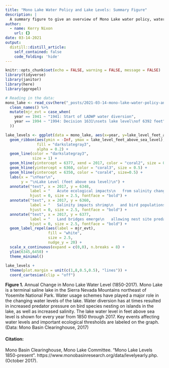 ```yaml
---
title: "Mono Lake Water Policy and Lake Levels: Summary Figure"
description: |
  A summary figure to give an overview of Mono Lake water policy, water levels, and ecological implications. This project was completed as an assignment for Professor Allison Horst's ESM 206 Data Science & Management Course. Completed: 12/5/2020
author:
  - name: Kerry Nixon
    url: {}
date: 03-14-2021
output:
  distill::distill_article:
    self_contained: false
    code_folding: 'hide'
---
```



```r
knitr::opts_chunk$set(echo = FALSE, warning = FALSE, message = FALSE)
library(tidyverse)
library(janitor)
library(here)
library(ggrepel)
```


```r
# Reading in the data:
mono_lake <- read_csv(here("_posts/2021-03-14-mono-lake-water-policy-and-lake-levels-summary-figure/data/mono_lake_annual_levels.csv"), skip = 5) %>% 
  clean_names() %>% 
  mutate(mjr_evt = case_when(
    year == 1941 ~ "1941: Start of LADWP water diversion",
    year == 1994 ~ "1994: Decision 1631\nsets lake level\nof 6392 feet"
  ))
```


```r
lake_levels <- ggplot(data = mono_lake, aes(x=year, y=lake_level_feet_above_sea_level)) +
  geom_ribbon(aes(ymin = -Inf, ymax = lake_level_feet_above_sea_level), 
              fill = "darkslategray3", 
              alpha = 0.2) +
  geom_line(color = "darkslategray3",
            size = 1) +
  geom_hline(yintercept = 6377, xend = 2017, color = "coral2", size = 0.5) +
  geom_hline(yintercept = 6360, color = "coral3", size = 0.5) +
  geom_hline(yintercept = 6350, color = "coral4", size=0.5) +
  labs(x = "\nYear\n",
       y = "\nLake Level (feet above sea level)\n") +
  annotate("text", x = 2017, y = 6348,
           label = "   Acute ecological impacts\n   from salinity changes",
           hjust = 0, size = 2.5, fontface = "bold") +
  annotate("text", x = 2017, y = 6360,
           label = "   Salinity impacts shrimp\n   and bird populations",
           hjust = 0, size = 2.5, fontface = "bold") +
  annotate("text", x = 2017, y = 6377,
           label = "   Land bridges emerge\n   allowing nest site predation",
           hjust = 0, size = 2.5, fontface = "bold") +
  geom_label_repel(aes(label = mjr_evt),
                   fill = "white",
                   size = 2.5,
                   nudge_y = 20) +
  scale_x_continuous(expand = c(0,0), n.breaks = 8) +
  ylim(6345,6450) +
  theme_minimal()
  
lake_levels +
  theme(plot.margin = unit(c(1,8,0.5,0.5), "lines")) +
  coord_cartesian(clip = "off") 

```

**Figure 1.** Annual Change in Mono Lake Water Level (1850-2017). Mono Lake is a terminal saline lake in the Sierra Nevada Mountains northeast of Yosemite National Park. Water usage schemes have played a major role in the changing water levels of the lake. Water diversion has at times resulted in increased predator pressure on bird species nesting on islands in the lake, as well as increased salinity. The lake water level in feet above sea level is shown for every year from 1850 through 2017. Key events affecting water levels and important ecological thresholds are labeled on the graph. (Data: Mono Basin Clearinghouse, 2017)

#### Citation:

Mono Basin Clearinghouse, Mono Lake Committee. “Mono Lake Levels 1850-present”. https://www.monobasinresearch.org/data/levelyearly.php. (October 2017).
